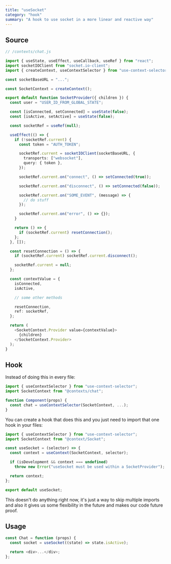 ```yaml
---
title: "useSocket"
category: "hook"
summary: "A hook to use socket in a more linear and reactive way"
---
```


## Source

```typescript
// /contexts/chat.js

import { useState, useEffect, useCallback, useRef } from "react";
import socketIOClient from "socket.io-client";
import { createContext, useContextSelector } from "use-context-selector";

const socketBaseURL = "...";

const SocketContext = createContext();

export default function SocketProvider({ children }) {
  const user = "USER_ID_FROM_GLOBAL_STATE";

  const [isConnected, setConnected] = useState(false);
  const [isActive, setActive] = useState(false);

  const socketRef = useRef(null);

  useEffect(() => {
    if (!socketRef.current) {
      const token = "AUTH_TOKEN";

      socketRef.current = socketIOClient(socketBaseURL, {
        transports: ["websocket"],
        query: { token },
      });

      socketRef.current.on("connect", () => setConnected(true));

      socketRef.current.on("disconnect", () => setConnected(false));

      socketRef.current.on("SOME_EVENT", (message) => {
        // do stuff
      });

      socketRef.current.on("error", () => {});
    }

    return () => {
      if (socketRef.current) resetConnection();
    };
  }, []);

  const resetConnection = () => {
    if (socketRef.current) socketRef.current.disconnect();

    socketRef.current = null;
  };

  const contextValue = {
    isConnected,
    isActive,

    // some other methods

    resetConnection,
    ref: socketRef,
  };

  return (
    <SocketContext.Provider value={contextValue}>
      {children}
    </SocketContext.Provider>
  );
}
```

## Hook

Instead of doing this in every file:

```typescript
import { useContextSelector } from "use-context-selector";
import SocketContext from "@contexts/chat";

function Component(props) {
  const chat = useContextSelector(SocketContext, ...);
}
```

You can create a hook that does this and you just need to import that one hook in your files:

```typescript
import { useContextSelector } from "use-context-selector";
import SocketContext from "@context/Socket";

const useSocket = (selector) => {
  const context = useContext(SocketContext, selector);

  if (isDevelopment && context === undefined)
    throw new Error("useSocket must be used within a SocketProvider");

  return context;
};

export default useSocket;
```

This doesn't do anything right now, it's just a way to skip multiple imports
and also it gives us some flexibility in the future and makes our code future proof.

## Usage

```typescript
const Chat = function (props) {
  const socket = useSocket((state) => state.isActive);

  return <div>...</div>;
};
```
